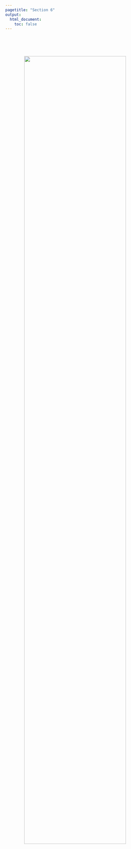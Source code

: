 ```yaml
---
pagetitle: "Section 6"
output:
  html_document:
    toc: false
---
```


<link rel="stylesheet" href="styles.css" type="text/css">

<br><br><br>
 
<img src="photo/nutshell_fin.png" style="width:80%; border:0px solid; margin-right: 5px; margin-left: 60px;" align="center">


<br>
